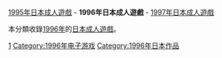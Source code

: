 {{Adultgame-YearCat}}
[[:Category:1995年日本成人遊戲|1995年日本成人遊戲]] - '''1996年日本成人遊戲''' - [[:Category:1997年日本成人遊戲|1997年日本成人遊戲]]

本分類收錄[[1996年|1996年]]的[[日本成人遊戲|日本成人遊戲]]。

[[Category:各年日本成人遊戲|1]]
[[Category:1996年电子游戏|Category:1996年电子游戏]]
[[Category:1996年日本作品|Category:1996年日本作品]]